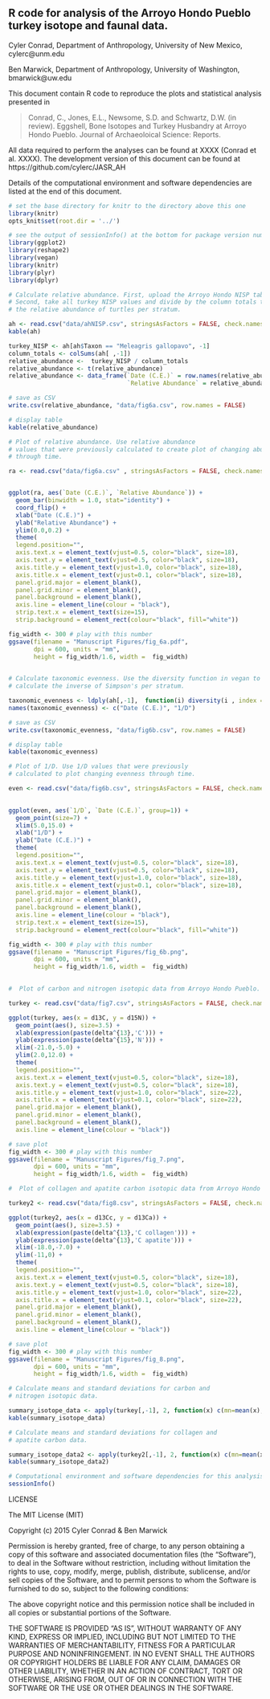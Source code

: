 
## R code for analysis of the Arroyo Hondo Pueblo turkey isotope and faunal data.
 
Cyler Conrad, Department of Anthropology, University of New Mexico, cylerc@unm.edu

Ben Marwick, Department of Anthropology, University of Washington, bmarwick@uw.edu

This document contain R code to reproduce the plots and statistical analysis presented in 

> Conrad, C., Jones, E.L., Newsome, S.D. and Schwartz, D.W. (in review).  Eggshell, Bone Isotopes and Turkey Husbandry at Arroyo Hondo Pueblo.  Journal of Archaeoloical Science: Reports.

All data required to perform the analyses can be found at XXXX (Conrad et al. XXXX). The development version of this document can be found at https://github.com/cylerc/JASR_AH

Details of the computational environment and software dependencies are listed at the end of this document. 
 
```r
# set the base directory for knitr to the directory above this one
library(knitr)
opts_knit$set(root.dir = '../')
```

```r
# see the output of sessionInfo() at the bottom for package version numbers
library(ggplot2) 
library(reshape2)
library(vegan)
library(knitr)
library(plyr)
library(dplyr)
```

```r
# Calculate relative abundance. First, upload the Arroyo Hondo NISP table.
# Second, take all turkey NISP values and divide by the column totals to calculate
# the relative abundance of turtles per stratum. 

ah <- read.csv("data/ahNISP.csv", stringsAsFactors = FALSE, check.names = FALSE)
kable(ah)

turkey_NISP <- ah[ah$Taxon == "Meleagris gallopavo", -1]
column_totals <- colSums(ah[ ,-1])
relative_abundance <-  turkey_NISP / column_totals
relative_abundance <- t(relative_abundance)
relative_abundance <- data_frame(`Date (C.E.)` = row.names(relative_abundance), 
                                 `Relative Abundance` = relative_abundance[,1])

# save as CSV 
write.csv(relative_abundance, "data/fig6a.csv", row.names = FALSE)

# display table
kable(relative_abundance)
```

```r
# Plot of relative abundance. Use relative abundance
# values that were previously calculated to create plot of changing abundance 
# through time. 

ra <- read.csv("data/fig6a.csv" , stringsAsFactors = FALSE, check.names = FALSE)


ggplot(ra, aes(`Date (C.E.)`, `Relative Abundance`)) +
  geom_bar(binwidth = 1.0, stat="identity") +
  coord_flip() +
  xlab("Date (C.E.)") +
  ylab("Relative Abundance") +
  ylim(0.0,0.2) +
  theme(
  legend.position="",
  axis.text.x = element_text(vjust=0.5, color="black", size=18),
  axis.text.y = element_text(vjust=0.5, color="black", size=18), 
  axis.title.y = element_text(vjust=1.0, color="black", size=18),
  axis.title.x = element_text(vjust=0.1, color="black", size=18),
  panel.grid.major = element_blank(),
  panel.grid.minor = element_blank(),
  panel.background = element_blank(), 
  axis.line = element_line(colour = "black"),
  strip.text.x = element_text(size=15),
  strip.background = element_rect(colour="black", fill="white"))

fig_width <- 300 # play with this number
ggsave(filename = "Manuscript Figures/fig_6a.pdf",
       dpi = 600, units = "mm",
       height = fig_width/1.6, width =  fig_width)
  
```

```r
# Calculate taxonomic evenness. Use the diversity function in vegan to 
# calculate the inverse of Simpson's per stratum. 

taxonomic_evenness <- ldply(ah[,-1],  function(i) diversity(i , index = "invsimpson"))
names(taxonomic_evenness) <- c("Date (C.E.)", "1/D")

# save as CSV 
write.csv(taxonomic_evenness, "data/fig6b.csv", row.names = FALSE)

# display table
kable(taxonomic_evenness)
```

```r
# Plot of 1/D. Use 1/D values that were previously 
# calculated to plot changing evenness through time.

even <- read.csv("data/fig6b.csv", stringsAsFactors = FALSE, check.names = FALSE)

 
ggplot(even, aes(`1/D`, `Date (C.E.)`, group=1)) +
  geom_point(size=7) +
  xlim(5.0,15.0) +
  xlab("1/D") +
  ylab("Date (C.E.)") +
  theme(
  legend.position="",
  axis.text.x = element_text(vjust=0.5, color="black", size=18),
  axis.text.y = element_text(vjust=0.5, color="black", size=18), 
  axis.title.y = element_text(vjust=1.0, color="black", size=18),
  axis.title.x = element_text(vjust=0.1, color="black", size=18),
  panel.grid.major = element_blank(),
  panel.grid.minor = element_blank(), 
  panel.background = element_blank(), 
  axis.line = element_line(colour = "black"),
  strip.text.x = element_text(size=15),
  strip.background = element_rect(colour="black", fill="white"))

fig_width <- 300 # play with this number
ggsave(filename = "Manuscript Figures/fig_6b.png",
       dpi = 600, units = "mm",
       height = fig_width/1.6, width =  fig_width)
  
```

```r
#  Plot of carbon and nitrogen isotopic data from Arroyo Hondo Pueblo.

turkey <- read.csv("data/fig7.csv", stringsAsFactors = FALSE, check.names = FALSE)

ggplot(turkey, aes(x = d13C, y = d15N)) + 
  geom_point(aes(), size=3.5) + 
  xlab(expression(paste(delta^{13},'C'))) + 
  ylab(expression(paste(delta^{15},'N'))) + 
  xlim(-21.0,-5.0) +
  ylim(2.0,12.0) +
  theme(
  legend.position="",
  axis.text.x = element_text(vjust=0.5, color="black", size=18),
  axis.text.y = element_text(vjust=0.5, color="black", size=18), 
  axis.title.y = element_text(vjust=1.0, color="black", size=22),
  axis.title.x = element_text(vjust=0.1, color="black", size=22),
  panel.grid.major = element_blank(),
  panel.grid.minor = element_blank(), 
  panel.background = element_blank(), 
  axis.line = element_line(colour = "black"))

# save plot
fig_width <- 300 # play with this number
ggsave(filename = "Manuscript Figures/fig_7.png",
       dpi = 600, units = "mm",
       height = fig_width/1.6, width =  fig_width)
```

```r
#  Plot of collagen and apatite carbon isotopic data from Arroyo Hondo Pueblo.

turkey2 <- read.csv("data/fig8.csv", stringsAsFactors = FALSE, check.names = FALSE)

ggplot(turkey2, aes(x = d13Cc, y = d13Ca)) + 
  geom_point(aes(), size=3.5) + 
  xlab(expression(paste(delta^{13},'C collagen'))) + 
  ylab(expression(paste(delta^{13},'C apatite'))) + 
  xlim(-18.0,-7.0) +
  ylim(-11,0) +
  theme(
  legend.position="",
  axis.text.x = element_text(vjust=0.5, color="black", size=18),
  axis.text.y = element_text(vjust=0.5, color="black", size=18), 
  axis.title.y = element_text(vjust=1.0, color="black", size=22),
  axis.title.x = element_text(vjust=0.1, color="black", size=22),
  panel.grid.major = element_blank(),
  panel.grid.minor = element_blank(), 
  panel.background = element_blank(), 
  axis.line = element_line(colour = "black"))

# save plot
fig_width <- 300 # play with this number
ggsave(filename = "Manuscript Figures/fig_8.png",
       dpi = 600, units = "mm",
       height = fig_width/1.6, width =  fig_width)
```

```r
# Calculate means and standard deviations for carbon and 
# nitrogen isotopic data. 

summary_isotope_data <- apply(turkey[,-1], 2, function(x) c(mn=mean(x), sd=sd(x)))
kable(summary_isotope_data)

# Calculate means and standard deviations for collagen and 
# apatite carbon data. 

summary_isotope_data2 <- apply(turkey2[,-1], 2, function(x) c(mn=mean(x), sd=sd(x)))
kable(summary_isotope_data2)

```

```r
# Computational environment and software dependencies for this analysis
sessionInfo()
```

LICENSE
 
The MIT License (MIT)

Copyright (c) 2015 Cyler Conrad & Ben Marwick

Permission is hereby granted, free of charge, to any person obtaining a copy
of this software and associated documentation files (the "Software"), to deal
in the Software without restriction, including without limitation the rights
to use, copy, modify, merge, publish, distribute, sublicense, and/or sell
copies of the Software, and to permit persons to whom the Software is
furnished to do so, subject to the following conditions:

The above copyright notice and this permission notice shall be included in
all copies or substantial portions of the Software.

THE SOFTWARE IS PROVIDED "AS IS", WITHOUT WARRANTY OF ANY KIND, EXPRESS OR
IMPLIED, INCLUDING BUT NOT LIMITED TO THE WARRANTIES OF MERCHANTABILITY,
FITNESS FOR A PARTICULAR PURPOSE AND NONINFRINGEMENT. IN NO EVENT SHALL THE
AUTHORS OR COPYRIGHT HOLDERS BE LIABLE FOR ANY CLAIM, DAMAGES OR OTHER
LIABILITY, WHETHER IN AN ACTION OF CONTRACT, TORT OR OTHERWISE, ARISING FROM,
OUT OF OR IN CONNECTION WITH THE SOFTWARE OR THE USE OR OTHER DEALINGS IN
THE SOFTWARE.


